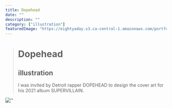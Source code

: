 ```yaml
---
title: Dopehead
date: ""
description: ""
category: ["illustration"]
featuredImage: "https://eightyaday.s3.ca-central-1.amazonaws.com/portfolio/dopehead/dopehead.jpg"
---
```


> # Dopehead
>
> ## illustration
>
> I was invited by Detroit rapper DOPEHEAD to design the cover art for his 2021 album SUPERVILLAIN.

![''](https://eightyaday.s3.ca-central-1.amazonaws.com/portfolio/dopehead/dopehead.jpg)
